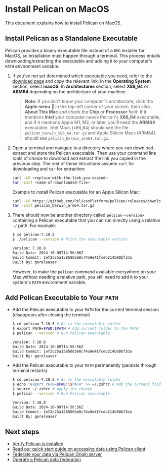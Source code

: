 # Install Pelican on MacOS

This document explains how to install Pelican on MacOS.

## Install Pelican as a Standalone Executable

Pelican provides a binary executable file instead of a `DMG` installer for MacOS, so installation must happen through a terminal. This process entails downloading/extracting the executable and adding it to your computer's `PATH` environment variable.

1. If you've not yet determined which executable you need, refer to the [download page](../install.mdx#determine-which-executable-to-download) and copy the relevant link: In the **Operating System** section, select **macOS**. In **Architectures** section, select **X86_64** or **ARM64** depending on the architecture of your machine.

    > **Note:** If you don't know your computer's architecture, click the **Apple menu**  in the top-left corner of your screen, then click **About This Mac** and check the **Chip** or **Processor** field. If it mentions **Intel** your computer needs Pelican's **X86_64** executable, and if it mentions Apple M1, M2, or later, you'll need the **ARM64** executable. Intel Macs (x86_64) should see the file `pelican_Darwin_x86_64.tar.gz` and Apple Silicon Macs (ARM64) should see `pelican_Darwin_arm64.tar.gz`.

1. Open a terminal and navigate to a directory where you can download, extract and store the Pelican executable. Then use your command line tools of choice to download and extract the link you copied in the previous step. The rest of these intructions assume `curl` for downloading and `tar` for extraction:

    ```bash
    curl -LO <replace-with-the-link-you-copied>
    tar -zxvf <name-of-downloaded-file>
    ```

    Example to install Pelican executable for an Apple Silicon Mac:

    ```bash
    curl -LO https://github.com/PelicanPlatform/pelican/releases/download/v7.10.5/pelican_Darwin_x86_64.tar.gz
    tar -zxvf pelican_Darwin_arm64.tar.gz
    ```

1. There should now be another directory called `pelican-<version>` containing a Pelican executable that you can run directly using a relative `./` path. For example:

    ```bash
    $ cd pelican-7.10.5
    $ ./pelican --version # Print the executable version

    Version: 7.10.8
    Build Date: 2024-10-09T14:56:56Z
    Build Commit: 1ef2c25a1585803e0c74a9e41fceb214b80bf3da
    Built By: goreleaser
    ```

    However, to make the `pelican` command available everywhere on your Mac without needing a relative path, you still need to add it to your system's `PATH` environment variable.

## Add Pelican Executable to Your `PATH`

  * Add the Pelican executable to your `PATH` for the current terminal session (disappears after closing the terminal)

    ```bash
    $ cd pelican-7.10.5 # Go to the executable folder
    $ export PATH=$PWD:$PATH # Add current folder to the PATH
    $ pelican --version # Run Pelican executable

    Version: 7.10.8
    Build Date: 2024-10-09T14:56:56Z
    Build Commit: 1ef2c25a1585803e0c74a9e41fceb214b80bf3da
    Built By: goreleaser
    ```

  * Add the Pelican executable to your `PATH` permanently (persists through terminal restarts)

    ```bash
    $ cd pelican-7.10.5 # Go to the executable folder
    $ echo "export PATH=$PWD:\$PATH" >> ~/.zshrc # Add the current folder to your .zshrc file
    $ source ~/.zshrc # Apply the change
    $ pelican --version # Run Pelican executable

    Version: 7.10.8
    Build Date: 2024-10-09T14:56:56Z
    Build Commit: 1ef2c25a1585803e0c74a9e41fceb214b80bf3da
    Built By: goreleaser
    ```

## Next steps

* [Verify Pelican is installed](../install.mdx#verify-pelican-is-installed)
* [Read our quick start guide on accessing data using Pelican client](../getting-started/accessing-data.mdx)
* [Federate your data via Pelican Origin server](../federating-your-data.mdx)
* [Operate a Pelican data federation](../operating-a-federation.mdx)

